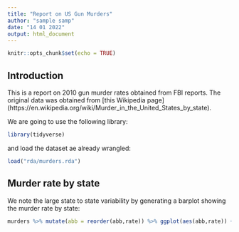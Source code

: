 ```yaml
---
title: "Report on US Gun Murders"
author: "sample samp"
date: "14 01 2022"
output: html_document
---
```



```r
knitr::opts_chunk$set(echo = TRUE)
```

## Introduction

This is a report on 2010 gun murder rates obtained from FBI reports. The original data was obtained from [this Wikipedia page] (https://en.wikipedia.org/wiki/Murder_in_the_United_States_by_state).

We are going to use the following library:

```r
library(tidyverse)
```
and load the dataset ae already wrangled:

```r
load("rda/murders.rda")
```

## Murder rate by state

We note the large state to state variability by generating a barplot showing the murder rate by state:

```r
murders %>% mutate(abb = reorder(abb,rate)) %>% ggplot(aes(abb,rate)) + geom_bar(width = 0.5, stat = "identity", color = "black") + coord_flip()
```
